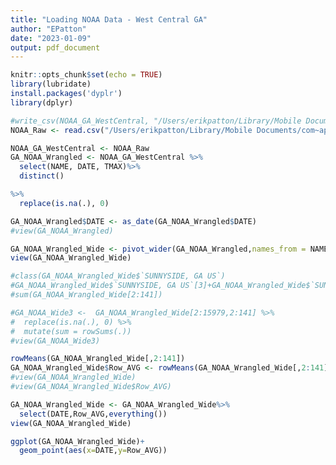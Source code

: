```yaml
---
title: "Loading NOAA Data - West Central GA"
author: "EPatton"
date: "2023-01-09"
output: pdf_document
---
```


```r
knitr::opts_chunk$set(echo = TRUE)
library(lubridate)
install.packages('dyplr')
library(dplyr)
```
```r
#write_csv(NOAA_GA_WestCentral, "/Users/erikpatton/Library/Mobile Documents/com~apple~CloudDocs/Duke/Data_Dissertation/Raw Data/NOAA_GA_WestCentral.csv")
NOAA_Raw <- read.csv("/Users/erikpatton/Library/Mobile Documents/com~apple~CloudDocs/Duke/Data_Dissertation/Raw Data/NOAA_GA_WestCentral.csv")
```

```r
NOAA_GA_WestCentral <- NOAA_Raw
GA_NOAA_Wrangled <- NOAA_GA_WestCentral %>%
  select(NAME, DATE, TMAX)%>%
  distinct()

%>%
  replace(is.na(.), 0) 

GA_NOAA_Wrangled$DATE <- as_date(GA_NOAA_Wrangled$DATE)
#view(GA_NOAA_Wrangled)

GA_NOAA_Wrangled_Wide <- pivot_wider(GA_NOAA_Wrangled,names_from = NAME, values_from = TMAX)
view(GA_NOAA_Wrangled_Wide)

#class(GA_NOAA_Wrangled_Wide$`SUNNYSIDE, GA US`)
#GA_NOAA_Wrangled_Wide$`SUNNYSIDE, GA US`[3]+GA_NOAA_Wrangled_Wide$`SUNNYSIDE, GA US`[4]
#sum(GA_NOAA_Wrangled_Wide[2:141])

#GA_NOAA_Wide3 <-  GA_NOAA_Wrangled_Wide[2:15979,2:141] %>%                        
#  replace(is.na(.), 0) %>%
#  mutate(sum = rowSums(.))
#view(GA_NOAA_Wide3)
```


```r

rowMeans(GA_NOAA_Wrangled_Wide[,2:141])
GA_NOAA_Wrangled_Wide$Row_AVG <- rowMeans(GA_NOAA_Wrangled_Wide[,2:141],na.rm=TRUE)
#view(GA_NOAA_Wrangled_Wide)
#view(GA_NOAA_Wrangled_Wide$Row_AVG)

GA_NOAA_Wrangled_Wide <- GA_NOAA_Wrangled_Wide%>%
  select(DATE,Row_AVG,everything())
view(GA_NOAA_Wrangled_Wide)
```

```r

ggplot(GA_NOAA_Wrangled_Wide)+
  geom_point(aes(x=DATE,y=Row_AVG))
```

